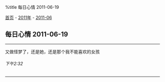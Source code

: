 %title 每日心情 2011-06-19

[[../../../index|首页]] - [[../index|2011年]] - [[index|2011-06]]
==每日心情 2011-06-19==
----
又做怪梦了，还是她，还是那个我不能喜欢的女孩
======下午2:32======
----
